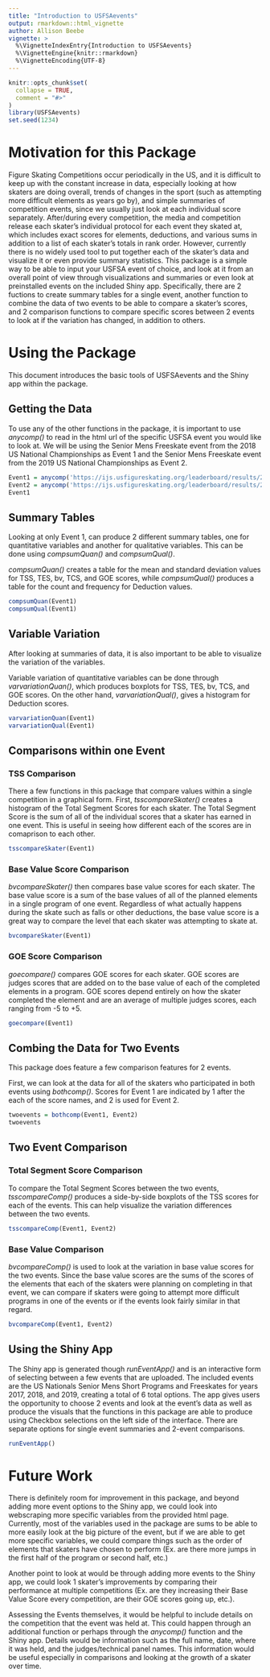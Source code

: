 ```yaml
---
title: "Introduction to USFSAevents"
output: rmarkdown::html_vignette
author: Allison Beebe
vignette: >
  %\VignetteIndexEntry{Introduction to USFSAevents}
  %\VignetteEngine{knitr::rmarkdown}
  %\VignetteEncoding{UTF-8}
---
```


```r
knitr::opts_chunk$set(
  collapse = TRUE,
  comment = "#>"
)
library(USFSAevents)
set.seed(1234)
```

Motivation for this Package
===========================

Figure Skating Competitions occur periodically in the US, and it is difficult to keep up with the constant increase in data, especially looking at how skaters are doing overall, trends of changes in the sport (such as attempting more difficult elements as years go by), and simple summaries of competition events, since we usually just look at each individual score separately. After/during every competition, the media and competition release each skater's individual protocol for each event they skated at, which includes exact scores for elements, deductions, and various sums in addition to a list of each skater's totals in rank order. However, currently there is no widely used tool to put together each of the skater's data and visualize it or even provide summary statistics. This package is a simple way to be able to input your USFSA event of choice, and look at it from an overall point of view through visualizations and summaries or even look at preinstalled events on the included Shiny app. Specifically, there are 2 fuctions to create summary tables for a single event, another function to combine the data of two events to be able to compare a skater's scores, and 2 comparison functions to compare specific scores between 2 events to look at if the variation has changed, in addition to others.


Using the Package
==================

This document introduces the basic tools of USFSAevents and the Shiny app within the package.

Getting the Data
-----------------

To use any of the other functions in the package, it is important to use *anycomp()* to
read in the html url of the specific USFSA event you would like to look at. We will be using the Senior Mens Freeskate event from the 2018 US National Championships as Event 1 and the Senior Mens Freeskate event from the 2019 US National Championships as Event 2. 

```r
Event1 = anycomp('https://ijs.usfigureskating.org/leaderboard/results/2018/26192/SEGM036.html')
Event2 = anycomp('https://ijs.usfigureskating.org/leaderboard/results/2019/27958/SEGM040.html')
Event1
```

Summary Tables
--------------

Looking at only Event 1, can produce 2 different summary tables, one for quantitative variables and another for qualitative variables. This can be done using *compsumQuan()* and *compsumQual()*. 

*compsumQuan()* creates a table for the mean and standard deviation values for TSS, TES, bv, TCS, and GOE scores, while *compsumQual()* produces a table for the count and frequency for Deduction values.

```r
compsumQuan(Event1)
compsumQual(Event1)
```

Variable Variation
------------------

After looking at summaries of data, it is also important to be able to visualize the variation of the variables.

Variable variation of quantitative variables can be done through *varvariationQuan()*, which produces boxplots for TSS, TES, bv, TCS, and GOE scores. On the other hand, *varvariationQual()*, gives a histogram for Deduction scores.

```r
varvariationQuan(Event1)
varvariationQual(Event1)
```


Comparisons within one Event
----------------------------

### TSS Comparison
There a few functions in this package that compare values within a single competition in a graphical form. 
First, *tsscompareSkater()* creates a histogram of the Total Segment Scores for each skater. The Total Segment Score is the sum of all of the individual scores that a skater has earned in one event. This is useful in seeing how different each of the scores are in comaprison to each other. 

```r
tsscompareSkater(Event1)
```


### Base Value Score Comparison
*bvcompareSkater()* then compares base value scores for each skater. The base value score is a sum of the base values of all of the planned elements in a single program of one event. Regardless of what actually happens during the skate such as falls or other deductions, the base value score is a great way to compare the level that each skater was attempting to skate at. 

```r
bvcompareSkater(Event1)
```

### GOE Score Comparison
*goecompare()* compares GOE scores for each skater. GOE scores are judges scores that are added on to the base value of each of the completed elements in a program. GOE scores depend entirely on how the skater completed the element and are an average of multiple judges scores, each ranging from -5 to +5.

```r
goecompare(Event1)
```

Combing the Data for Two Events
-------------------------------

This package does feature a few comparison features for 2 events. 

First, we can look at the data for all of the skaters who participated in both events using *bothcomp()*. Scores for Event 1 are indicated by 1 after the each of the score names, and 2 is used for Event 2.

```r
twoevents = bothcomp(Event1, Event2)
twoevents
```

Two Event Comparison
--------------------

### Total Segment Score Comparison
To compare the Total Segment Scores between the two events, *tsscompareComp()* produces a side-by-side boxplots of the TSS scores for each of the events. This can help visualize the variation differences between the two events.

```r
tsscompareComp(Event1, Event2)
```

### Base Value Comparison
*bvcompareComp()* is used to look at the variation in base value scores for the two events. Since the base value scores are the sums of the scores of the elements that each of the skaters were planning on completing in that event, we can compare if skaters were going to attempt more difficult programs in one of the events or if the events look fairly similar in that regard. 

```r
bvcompareComp(Event1, Event2)
```

Using the Shiny App
-------------------

The Shiny app is generated though *runEventApp()* and is an interactive form of selecting between a few events that are uploaded. The included events are the US Nationals Senior Mens Short Programs and Freeskates for years 2017, 2018, and 2019, creating a total of 6 total options. 
The app gives users the opportunity to choose 2 events and look at the event's data as well as produce the visuals that the functions in this package are able to produce using Checkbox selections on the left side of the interface. There are separate options for single event summaries and 2-event comparisons.


```r
runEventApp()
```

Future Work
===========

There is definitely room for improvement in this package, and beyond adding more event options to the Shiny app, we could look into webscraping more specific variables from the provided html page. Currently, most of the variables used in the package are sums to be able to more easily look at the big picture of the event, but if we are able to get more specific variables, we could compare things such as the order of elements that skaters have chosen to perform (Ex. are there more jumps in the first half of the program or second half, etc.)

Another point to look at would be through adding more events to the Shiny app, we could look 1 skater's improvements by comparing their performance at multiple competitions (Ex. are they increasing their Base Value Score every competition, are their GOE scores going up, etc.).

Assessing the Events themselves, it would be helpful to include details on the competition that the event was held at. This could happen through an additional function or perhaps through the *anycomp()* function and the Shiny app. Details would be information such as the full name, date, where it was held, and the judges/technical panel names. This information would be useful especially in comparisons and looking at the growth of a skater over time.
